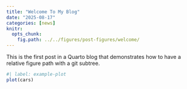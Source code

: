 ```yaml
---
title: "Welcome To My Blog"
date: "2025-08-17"
categories: [news]
knitr:
  opts_chunk:
    fig.path: ../../figures/post-figures/welcome/
---
```


This is the first post in a Quarto blog that demonstrates how to have a relative figure path with a git subtree.

```r
#| label: example-plot
plot(cars)
```
